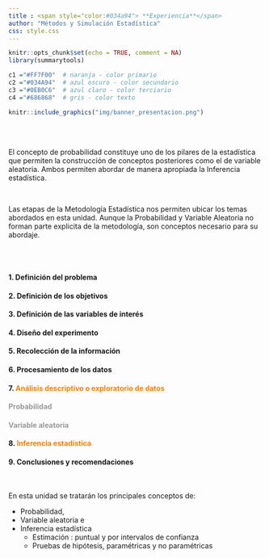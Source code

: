 ```yaml
---
title : <span style="color:#034a94"> **Experiencia**</span>
author: "Métodos y Simulación Estadística"
css: style.css
---
```




```r
knitr::opts_chunk$set(echo = TRUE, comment = NA)
library(summarytools)

c1 ="#FF7F00"  # naranja - color primario 
c2 ="#034A94"  # azul oscuro - color secundario
c3 ="#0EB0C6"  # azul claro - color terciario
c4 ="#686868"  # gris - color texto
```


```r
knitr::include_graphics("img/banner_presentacion.png")
```

</br></br>

El concepto de probabilidad constituye uno de los pilares de la estadística que permiten la construcción de conceptos posteriores como el de variable aleatoria. Ambos permiten abordar de manera apropiada la Inferencia estadística. 

</br>

Las etapas de la  Metodología Estadística nos permiten ubicar los temas abordados en esta unidad. Aunque la Probabilidad y Variable Aleatoria no forman parte explicita de la metodología, son conceptos necesario para su abordaje.

</br></br>

#### 1. **Definición del problema**
#### 2. **Definición de los objetivos**
#### 3. **Definición de las variables de interés**
#### 4. **Diseño del experimento**
#### 5. **Recolección de la información**
#### 6. **Procesamiento de los datos**
#### 7. <span style="color:#FF7F00">**Análisis descriptivo o exploratorio de datos**</span>
####    <span style="color:#999999">**Probabilidad**</span>
####    <span style="color:#999999">**Variable aleatoria**</span>
#### 8. <span style="color:#FF7F00">**Inferencia estadística**</span>
#### 9. **Conclusiones y recomendaciones**

</br>

En esta unidad se tratarán los principales conceptos de:

* Probabilidad,
* Variable aleatoria e
* Inferencia estadística
  + Estimación : puntual y por intervalos de confianza
  + Pruebas de hipótesis, paramétricas y no paramétricas
  

